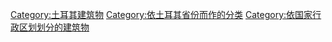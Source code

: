 [[Category:土耳其建筑物|Category:土耳其建筑物]]
[[Category:依土耳其省份而作的分类|Category:依土耳其省份而作的分类]]
[[Category:依国家行政区划划分的建筑物|Category:依国家行政区划划分的建筑物]]